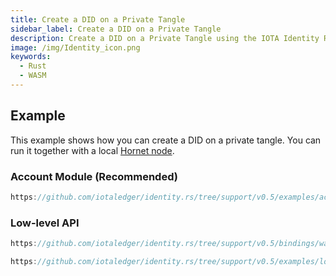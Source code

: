 ```yaml
---
title: Create a DID on a Private Tangle
sidebar_label: Create a DID on a Private Tangle
description: Create a DID on a Private Tangle using the IOTA Identity Rust Library or its WASM binding
image: /img/Identity_icon.png
keywords:
  - Rust
  - WASM
---
```




<Announcement />

## Example

This example shows how you can create a DID on a private tangle. You can run it together with a local [Hornet node](https://wiki.iota.org/hornet/welcome).

### Account Module (Recommended)

```rust reference
https://github.com/iotaledger/identity.rs/tree/support/v0.5/examples/account/config.rs
```

### Low-level API

<Tabs groupId="language">
<TabItem value="node" label="Node.js">

```ts reference
https://github.com/iotaledger/identity.rs/tree/support/v0.5/bindings/wasm/examples/src/private_tangle.js
```

</TabItem>
<TabItem value="rust" label="Rust">

```rust reference
https://github.com/iotaledger/identity.rs/tree/support/v0.5/examples/low-level-api/private_tangle.rs
```

</TabItem>
</Tabs>
